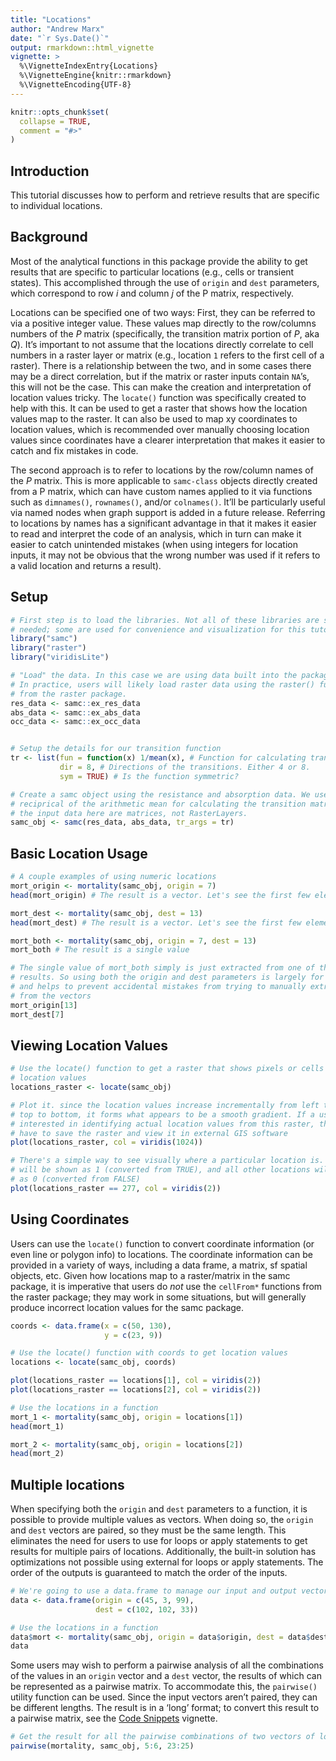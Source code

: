```yaml
---
title: "Locations"
author: "Andrew Marx"
date: "`r Sys.Date()`"
output: rmarkdown::html_vignette
vignette: >
  %\VignetteIndexEntry{Locations}
  %\VignetteEngine{knitr::rmarkdown}
  %\VignetteEncoding{UTF-8}
---
```



```r
knitr::opts_chunk$set(
  collapse = TRUE,
  comment = "#>"
)
```

## Introduction

This tutorial discusses how to perform and retrieve results that are specific to individual locations.

## Background

Most of the analytical functions in this package provide the ability to get results that are specific to particular locations (e.g., cells or transient states). This accomplished through the use of `origin` and `dest` parameters, which correspond to row *i* and column *j* of the P matrix, respectively.

Locations can be specified one of two ways: First, they can be referred to via a positive integer value. These values map directly to the row/columns numbers of the *P* matrix (specifically, the transition matrix portion of *P*, aka *Q*). It's important to not assume that the locations directly correlate to cell numbers in a raster layer or matrix (e.g., location `1` refers to the first cell of a raster). There is a relationship between the two, and in some cases there may be a direct correlation, but if the matrix or raster inputs contain `NA`'s, this will not be the case. This can make the creation and interpretation of location values tricky. The `locate()` function was specifically created to help with this. It can be used to get a raster that shows how the location values map to the raster. It can also be used to map xy coordinates to location values, which is recommended over manually choosing location values since coordinates have a clearer interpretation that makes it easier to catch and fix mistakes in code.

The second approach is to refer to locations by the row/column names of the *P* matrix. This is more applicable to `samc-class` objects directly created from a P matrix, which can have custom names applied to it via functions such as `dimnames()`, `rownames()`, and/or `colnames()`. It'll be particularly useful via named nodes when graph support is added in a future release. Referring to locations by names has a significant advantage in that it makes it easier to read and interpret the code of an analysis, which in turn can make it easier to catch unintended mistakes (when using integers for location inputs, it may not be obvious that the wrong number was used if it refers to a valid location and returns a result).

## Setup

```r
# First step is to load the libraries. Not all of these libraries are strictly
# needed; some are used for convenience and visualization for this tutorial.
library("samc")
library("raster")
library("viridisLite")

# "Load" the data. In this case we are using data built into the package.
# In practice, users will likely load raster data using the raster() function
# from the raster package.
res_data <- samc::ex_res_data
abs_data <- samc::ex_abs_data
occ_data <- samc::ex_occ_data


# Setup the details for our transition function
tr <- list(fun = function(x) 1/mean(x), # Function for calculating transition probabilities
           dir = 8, # Directions of the transitions. Either 4 or 8.
           sym = TRUE) # Is the function symmetric?

# Create a samc object using the resistance and absorption data. We use the
# reciprical of the arithmetic mean for calculating the transition matrix. Note,
# the input data here are matrices, not RasterLayers.
samc_obj <- samc(res_data, abs_data, tr_args = tr)
```


## Basic Location Usage

```r
# A couple examples of using numeric locations
mort_origin <- mortality(samc_obj, origin = 7)
head(mort_origin) # The result is a vector. Let's see the first few elements

mort_dest <- mortality(samc_obj, dest = 13)
head(mort_dest) # The result is a vector. Let's see the first few elements

mort_both <- mortality(samc_obj, origin = 7, dest = 13)
mort_both # The result is a single value

# The single value of mort_both simply is just extracted from one of the vector
# results. So using both the origin and dest parameters is largely for convenience,
# and helps to prevent accidental mistakes from trying to manually extract values
# from the vectors
mort_origin[13]
mort_dest[7]
```


## Viewing Location Values

```r
# Use the locate() function to get a raster that shows pixels or cells as
# location values
locations_raster <- locate(samc_obj)

# Plot it. since the location values increase incrementally from left to right and
# top to bottom, it forms what appears to be a smooth gradient. If a user is 
# interested in identifying actual location values from this raster, they'll likely
# have to save the raster and view it in external GIS software
plot(locations_raster, col = viridis(1024))

# There's a simple way to see visually where a particular location is. The location
# will be shown as 1 (converted from TRUE), and all other locations will be shown
# as 0 (converted from FALSE)
plot(locations_raster == 277, col = viridis(2))
```

## Using Coordinates

Users can use the `locate()` function to convert coordinate information (or even line or polygon info) to locations. The coordinate information can be provided in a variety of ways, including a data frame, a matrix, sf spatial objects, etc. Given how locations map to a raster/matrix in the samc package, it is imperative that users do *not* use the `cellFrom*` functions from the raster package; they may work in some situations, but will generally produce incorrect location values for the samc package.

```r
coords <- data.frame(x = c(50, 130),
                     y = c(23, 9))

# Use the locate() function with coords to get location values
locations <- locate(samc_obj, coords)

plot(locations_raster == locations[1], col = viridis(2))
plot(locations_raster == locations[2], col = viridis(2))

# Use the locations in a function
mort_1 <- mortality(samc_obj, origin = locations[1])
head(mort_1)

mort_2 <- mortality(samc_obj, origin = locations[2])
head(mort_2)
```

## Multiple locations

When specifying both the `origin` and `dest` parameters to a function, it is possible to provide multiple values as vectors. When doing so, the `origin` and `dest` vectors are paired, so they must be the same length. This eliminates the need for users to use for loops or apply statements to get results for multiple pairs of locations. Additionally, the built-in solution has optimizations not possible using external for loops or apply statements. The order of the outputs is guaranteed to match the order of the inputs.

```r
# We're going to use a data.frame to manage our input and output vectors easily
data <- data.frame(origin = c(45, 3, 99),
                   dest = c(102, 102, 33))

# Use the locations in a function
data$mort <- mortality(samc_obj, origin = data$origin, dest = data$dest)
data
```

Some users may wish to perform a pairwise analysis of all the combinations of the values in an `origin` vector and a `dest` vector, the results of which can be represented as a pairwise matrix. To accommodate this, the `pairwise()` utility function can be used. Since the input vectors aren't paired, they can be different lengths. The result is in a 'long' format; to convert this result to a pairwise matrix, see the [Code Snippets](code-snippets.html) vignette. 

```r
# Get the result for all the pairwise combinations of two vectors of locations
pairwise(mortality, samc_obj, 5:6, 23:25)
```





